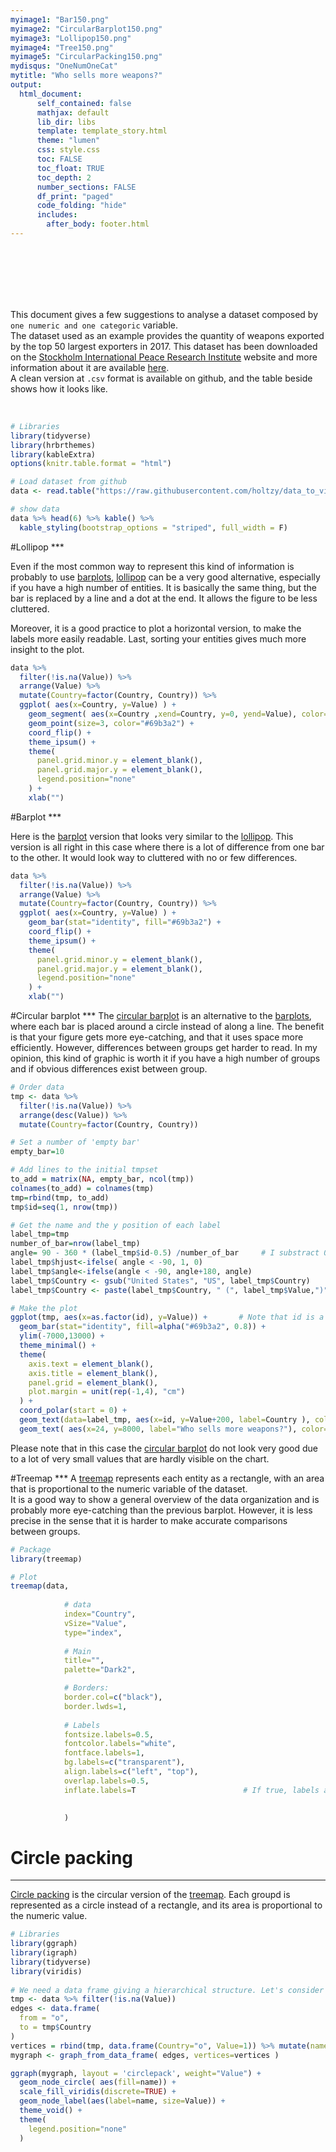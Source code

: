```yaml
---
myimage1: "Bar150.png"
myimage2: "CircularBarplot150.png"
myimage3: "Lollipop150.png"
myimage4: "Tree150.png"
myimage5: "CircularPacking150.png"
mydisqus: "OneNumOneCat"
mytitle: "Who sells more weapons?"
output:
  html_document:
      self_contained: false    
      mathjax: default
      lib_dir: libs
      template: template_story.html
      theme: "lumen"
      css: style.css
      toc: FALSE
      toc_float: TRUE
      toc_depth: 2
      number_sections: FALSE
      df_print: "paged"
      code_folding: "hide"
      includes: 
        after_body: footer.html
---
```


<br><br>
<div class="mycontent">


<div class = "row">
<div class = "col-md-8">
<br><br><br>
This document gives a few suggestions to analyse a dataset composed by `one numeric and one categoric` variable.
<br>
The dataset used as an example provides the quantity of weapons exported by the top 50 largest exporters in 2017. This dataset has been downloaded on the [Stockholm International Peace Research Institute](http://armstrade.sipri.org/armstrade/page/toplist.php) website and more information about it are available [here](http://www.sipri.org/databases/armstransfers/sources-and-methods/).
<br>
A clean version at `.csv` format is available on github, and the table beside shows how it looks like.
</div>

<div class = "col-md-4">
<br>
```r
# Libraries
library(tidyverse)
library(hrbrthemes)
library(kableExtra)
options(knitr.table.format = "html")

# Load dataset from github
data <- read.table("https://raw.githubusercontent.com/holtzy/data_to_viz/master/Example_dataset/7_OneCatOneNum.csv", header=TRUE, sep=",")

# show data
data %>% head(6) %>% kable() %>%
  kable_styling(bootstrap_options = "striped", full_width = F)
```
</div>
</div>










#Lollipop
***

Even if the most common way to represent this kind of information is probably to use [barplots](https://www.data-to-viz.com/graph/barplot.html), [lollipop](https://www.data-to-viz.com/graph/lollipop.html) can be a very good alternative, especially if you have a high number of entities. It is basically the same thing, but the bar is replaced by a line and a dot at the end. It allows the figure to be less cluttered.


Moreover, it is a good practice to plot a horizontal version, to make the labels more easily readable. Last, sorting your entities gives much more insight to the plot.
```r
data %>%
  filter(!is.na(Value)) %>%
  arrange(Value) %>%
  mutate(Country=factor(Country, Country)) %>%
  ggplot( aes(x=Country, y=Value) ) +
    geom_segment( aes(x=Country ,xend=Country, y=0, yend=Value), color="grey") +
    geom_point(size=3, color="#69b3a2") +
    coord_flip() +
    theme_ipsum() +
    theme(
      panel.grid.minor.y = element_blank(),
      panel.grid.major.y = element_blank(),
      legend.position="none"
    ) +
    xlab("")
```




#Barplot
***

Here is the [barplot](https://www.data-to-viz.com/graph/barplot.html) version that looks very similar to the [lollipop](https://www.data-to-viz.com/graph/lollipop.html). This version is all right in this case where there is a lot of difference from one bar to the other. It would look way to cluttered with no or few differences.
```r
data %>%
  filter(!is.na(Value)) %>%
  arrange(Value) %>%
  mutate(Country=factor(Country, Country)) %>%
  ggplot( aes(x=Country, y=Value) ) +
    geom_bar(stat="identity", fill="#69b3a2") +
    coord_flip() +
    theme_ipsum() +
    theme(
      panel.grid.minor.y = element_blank(),
      panel.grid.major.y = element_blank(),
      legend.position="none"
    ) +
    xlab("")
```




#Circular barplot
***
The [circular barplot](https://www.data-to-viz.com/graph/circularbarplot.html) is an alternative to the [barplots](https://www.data-to-viz.com/graph/barplot.html), where each bar is placed around a circle instead of along a line. The benefit is that your figure gets more eye-catching, and that it uses space more efficiently. However, differences between groups get harder to read. In my opinion, this kind of graphic is worth it if you have a high number of groups and if obvious differences exist between group.
```r
# Order data
tmp <- data %>%
  filter(!is.na(Value)) %>%
  arrange(desc(Value)) %>%
  mutate(Country=factor(Country, Country))

# Set a number of 'empty bar'
empty_bar=10

# Add lines to the initial tmpset
to_add = matrix(NA, empty_bar, ncol(tmp))
colnames(to_add) = colnames(tmp)
tmp=rbind(tmp, to_add)
tmp$id=seq(1, nrow(tmp))

# Get the name and the y position of each label
label_tmp=tmp
number_of_bar=nrow(label_tmp)
angle= 90 - 360 * (label_tmp$id-0.5) /number_of_bar     # I substract 0.5 because the letter must have the angle of the center of the bars. Not extreme right(1) or extreme left (0)
label_tmp$hjust<-ifelse( angle < -90, 1, 0)
label_tmp$angle<-ifelse(angle < -90, angle+180, angle)
label_tmp$Country <- gsub("United States", "US", label_tmp$Country)
label_tmp$Country <- paste(label_tmp$Country, " (", label_tmp$Value,")", sep="")

# Make the plot
ggplot(tmp, aes(x=as.factor(id), y=Value)) +       # Note that id is a factor. If x is numeric, there is some space between the first bar
  geom_bar(stat="identity", fill=alpha("#69b3a2", 0.8)) +
  ylim(-7000,13000) +
  theme_minimal() +
  theme(
    axis.text = element_blank(),
    axis.title = element_blank(),
    panel.grid = element_blank(),
    plot.margin = unit(rep(-1,4), "cm") 
  ) +
  coord_polar(start = 0) + 
  geom_text(data=label_tmp, aes(x=id, y=Value+200, label=Country ), color="black", fontface="bold",alpha=0.6, size=2.5, angle= label_tmp$angle, hjust=label_tmp$hjust, inherit.aes = FALSE ) +
  geom_text( aes(x=24, y=8000, label="Who sells more weapons?"), color="black", inherit.aes = FALSE)
```

Please note that in this case the [circular barplot](https://www.data-to-viz.com/graph/circularbarplot.html) do not look very good due to a lot of very small values that are hardly visible on the chart.




#Treemap
***
A [treemap](https://www.data-to-viz.com/graph/treemap.html) represents each entity as a rectangle, with an area that is proportional to the numeric variable of the dataset.  
It is a good way to show a general overview of the data organization and is probably more eye-catching than the previous barplot. However, it is less precise in the sense that it is harder to make accurate comparisons between groups.
```r
# Package
library(treemap)

# Plot
treemap(data,
            
            # data
            index="Country",
            vSize="Value",
            type="index",
            
            # Main
            title="",
            palette="Dark2",

            # Borders:
            border.col=c("black"),             
            border.lwds=1,                         
        
            # Labels
            fontsize.labels=0.5,
            fontcolor.labels="white",
            fontface.labels=1,            
            bg.labels=c("transparent"),              
            align.labels=c("left", "top"),                                  
            overlap.labels=0.5,
            inflate.labels=T                        # If true, labels are bigger when rectangle is bigger.

            
            )
```


# Circle packing
***

[Circle packing](https://www.data-to-viz.com/graph/circularpacking.html) is the circular version of the [treemap](https://www.data-to-viz.com/graph/treemap.html). Each groupd is represented as a circle instead of a rectangle, and its area is proportional to the numeric value.

```r
# Libraries
library(ggraph)
library(igraph)
library(tidyverse)
library(viridis)
 
# We need a data frame giving a hierarchical structure. Let's consider the flare dataset:
tmp <- data %>% filter(!is.na(Value))
edges <- data.frame(
  from = "o",
  to = tmp$Country
)
vertices = rbind(tmp, data.frame(Country="o", Value=1)) %>% mutate(name=Country)
mygraph <- graph_from_data_frame( edges, vertices=vertices )

ggraph(mygraph, layout = 'circlepack', weight="Value") + 
  geom_node_circle( aes(fill=name)) +
  scale_fill_viridis(discrete=TRUE) +
  geom_node_label(aes(label=name, size=Value)) +
  theme_void() +
  theme(
    legend.position="none"
  )

```
















